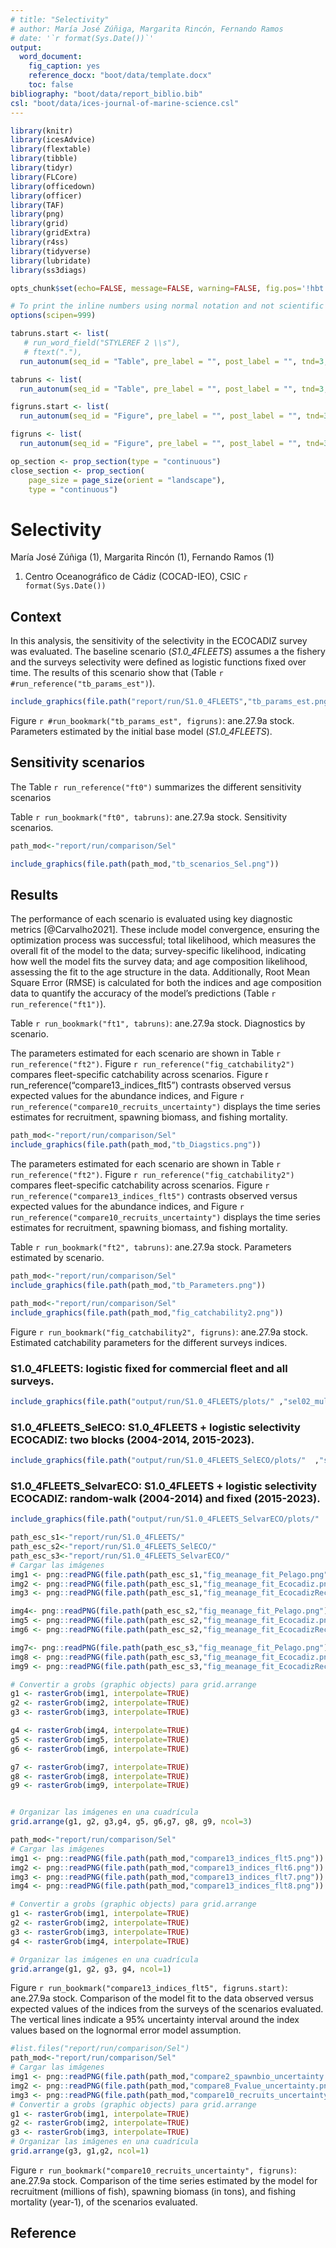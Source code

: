 ```yaml
---
# title: "Selectivity"
# author: María José Zúñiga, Margarita Rincón, Fernando Ramos 
# date: '`r format(Sys.Date())`'
output:
  word_document:
    fig_caption: yes
    reference_docx: "boot/data/template.docx"
    toc: false
bibliography: "boot/data/report_biblio.bib"
csl: "boot/data/ices-journal-of-marine-science.csl"
---
```



```r
library(knitr)
library(icesAdvice)
library(flextable)
library(tibble)
library(tidyr)
library(FLCore)
library(officedown)
library(officer)
library(TAF)
library(png)
library(grid)
library(gridExtra)
library(r4ss)
library(tidyverse)
library(lubridate)
library(ss3diags)
```


```r
opts_chunk$set(echo=FALSE, message=FALSE, warning=FALSE, fig.pos='!hbt',fig.align = 'center' )

# To print the inline numbers using normal notation and not scientific notation.
options(scipen=999)

```


```r
tabruns.start <- list(
   # run_word_field("STYLEREF 2 \\s"),
   # ftext("."),
  run_autonum(seq_id = "Table", pre_label = "", post_label = "", tnd=3, tns=".", start=1))

tabruns <- list(
  run_autonum(seq_id = "Table", pre_label = "", post_label = "", tnd=3, tns="."))

figruns.start <- list(
  run_autonum(seq_id = "Figure", pre_label = "", post_label = "", tnd=3, tns=".", start=1))

figruns <- list(
  run_autonum(seq_id = "Figure", pre_label = "", post_label = "", tnd=3, tns="."))

```

```r
op_section <- prop_section(type = "continuous")
close_section <- prop_section(
    page_size = page_size(orient = "landscape"), 
    type = "continuous")

```

# Selectivity 

María José Zúñiga (1), Margarita Rincón (1), Fernando Ramos (1) 
 
1. Centro Oceanográfico de Cádiz (COCAD-IEO), CSIC
 `r format(Sys.Date())`
 
## Context

In this analysis, the sensitivity of the selectivity in the ECOCADIZ survey was evaluated. The baseline scenario (*S1.0_4FLEETS*) assumes a the fishery and the surveys selectivity were defined as logistic functions fixed over time. The results of this scenario show that  (Table `r #run_reference("tb_params_est")`).


```r
include_graphics(file.path("report/run/S1.0_4FLEETS","tb_params_est.png"))
```

Figure `r #run_bookmark("tb_params_est", figruns)`: ane.27.9a stock. Parameters estimated by the initial base model (*S1.0_4FLEETS*).


## Sensitivity scenarios

The Table `r run_reference("ft0")` summarizes the different sensitivity scenarios 


Table `r run_bookmark("ft0", tabruns)`:  ane.27.9a stock. Sensitivity scenarios.

```r

path_mod<-"report/run/comparison/Sel"
```


```r
include_graphics(file.path(path_mod,"tb_scenarios_Sel.png"))
```

## Results

The performance of each scenario is evaluated using key diagnostic metrics [@Carvalho2021]. These include model convergence, ensuring the optimization process was successful; total likelihood, which measures the overall fit of the model to the data; survey-specific likelihood, indicating how well the model fits the survey data; and age composition likelihood, assessing the fit to the age structure in the data. Additionally, Root Mean Square Error (RMSE) is calculated for both the indices and age composition data to quantify the accuracy of the model’s predictions (Table `r run_reference("ft1")`).

Table `r run_bookmark("ft1", tabruns)`:  ane.27.9a stock. Diagnostics by scenario.

The parameters estimated for each scenario are shown in Table `r run_reference("ft2")`. Figure `r run_reference("fig_catchability2")` compares fleet-specific catchability across scenarios. Figure r run_reference("compare13_indices_flt5") contrasts observed versus expected values for the abundance indices, and Figure `r run_reference("compare10_recruits_uncertainty")` displays the time series estimates for recruitment, spawning biomass, and fishing mortality.


```r
path_mod<-"report/run/comparison/Sel"
include_graphics(file.path(path_mod,"tb_Diagstics.png"))
```

The parameters estimated for each scenario are shown in Table `r run_reference("ft2")`. Figure `r run_reference("fig_catchability2")` compares fleet-specific catchability across scenarios. Figure `r run_reference("compare13_indices_flt5")` contrasts observed versus expected values for the abundance indices, and Figure `r run_reference("compare10_recruits_uncertainty")` displays the time series estimates for recruitment, spawning biomass, and fishing mortality.

Table `r run_bookmark("ft2", tabruns)`:  ane.27.9a stock. Parameters estimated by scenario.

```r
path_mod<-"report/run/comparison/Sel"
include_graphics(file.path(path_mod,"tb_Parameters.png"))
```



```r
path_mod<-"report/run/comparison/Sel"
include_graphics(file.path(path_mod,"fig_catchability2.png"))
```

Figure `r run_bookmark("fig_catchability2", figruns)`: ane.27.9a stock. Estimated catchability parameters for the different surveys indices.


### S1.0_4FLEETS:  logistic fixed  for commercial fleet and all surveys.

```r
include_graphics(file.path("output/run/S1.0_4FLEETS/plots/" ,"sel02_multiple_fleets_age1.png"))
```


### S1.0_4FLEETS_SelECO:  S1.0_4FLEETS + logistic selectivity ECOCADIZ: two blocks  (2004-2014, 2015-2023).

```r
include_graphics(file.path("output/run/S1.0_4FLEETS_SelECO/plots/"  ,"sel11_timevary_surf_flt6sex1.png"))
```


### S1.0_4FLEETS_SelvarECO: S1.0_4FLEETS + logistic selectivity ECOCADIZ: random-walk  (2004-2014) and fixed (2015-2023).

```r
include_graphics(file.path("output/run/S1.0_4FLEETS_SelvarECO/plots/"  ,"sel11_timevary_surf_flt6sex1.png"))
```


```r
path_esc_s1<-"report/run/S1.0_4FLEETS/" 
path_esc_s2<-"report/run/S1.0_4FLEETS_SelECO/" 
path_esc_s3<-"report/run/S1.0_4FLEETS_SelvarECO/" 
# Cargar las imágenes
img1 <- png::readPNG(file.path(path_esc_s1,"fig_meanage_fit_Pelago.png"))
img2 <- png::readPNG(file.path(path_esc_s1,"fig_meanage_fit_Ecocadiz.png"))
img3 <- png::readPNG(file.path(path_esc_s1,"fig_meanage_fit_EcocadizRecl.png"))

img4<- png::readPNG(file.path(path_esc_s2,"fig_meanage_fit_Pelago.png"))
img5 <- png::readPNG(file.path(path_esc_s2,"fig_meanage_fit_Ecocadiz.png"))
img6 <- png::readPNG(file.path(path_esc_s2,"fig_meanage_fit_EcocadizRecl.png"))

img7<- png::readPNG(file.path(path_esc_s3,"fig_meanage_fit_Pelago.png"))
img8 <- png::readPNG(file.path(path_esc_s3,"fig_meanage_fit_Ecocadiz.png"))
img9 <- png::readPNG(file.path(path_esc_s3,"fig_meanage_fit_EcocadizRecl.png"))

# Convertir a grobs (graphic objects) para grid.arrange
g1 <- rasterGrob(img1, interpolate=TRUE)
g2 <- rasterGrob(img2, interpolate=TRUE)
g3 <- rasterGrob(img3, interpolate=TRUE)

g4 <- rasterGrob(img4, interpolate=TRUE)
g5 <- rasterGrob(img5, interpolate=TRUE)
g6 <- rasterGrob(img6, interpolate=TRUE)

g7 <- rasterGrob(img7, interpolate=TRUE)
g8 <- rasterGrob(img8, interpolate=TRUE)
g9 <- rasterGrob(img9, interpolate=TRUE)


# Organizar las imágenes en una cuadrícula
grid.arrange(g1, g2, g3,g4, g5, g6,g7, g8, g9, ncol=3)

```


```r

path_mod<-"report/run/comparison/Sel"
# Cargar las imágenes
img1 <- png::readPNG(file.path(path_mod,"compare13_indices_flt5.png"))
img2 <- png::readPNG(file.path(path_mod,"compare13_indices_flt6.png"))
img3 <- png::readPNG(file.path(path_mod,"compare13_indices_flt7.png"))
img4 <- png::readPNG(file.path(path_mod,"compare13_indices_flt8.png"))

# Convertir a grobs (graphic objects) para grid.arrange
g1 <- rasterGrob(img1, interpolate=TRUE)
g2 <- rasterGrob(img2, interpolate=TRUE)
g3 <- rasterGrob(img3, interpolate=TRUE)
g4 <- rasterGrob(img4, interpolate=TRUE)

# Organizar las imágenes en una cuadrícula
grid.arrange(g1, g2, g3, g4, ncol=1)
```

Figure `r run_bookmark("compare13_indices_flt5", figruns.start)`: ane.27.9a stock. Comparison of the model fit to the data observed versus expected values  of the indices from the  surveys of the  scenarios evaluated. The vertical  lines indicate a 95% uncertainty interval around the index values based on the lognormal error model assumption. 


```r
#list.files("report/run/comparison/Sel")
path_mod<-"report/run/comparison/Sel"
# Cargar las imágenes
img1 <- png::readPNG(file.path(path_mod,"compare2_spawnbio_uncertainty.png"))
img2 <- png::readPNG(file.path(path_mod,"compare8_Fvalue_uncertainty.png"))
img3 <- png::readPNG(file.path(path_mod,"compare10_recruits_uncertainty.png"))
# Convertir a grobs (graphic objects) para grid.arrange
g1 <- rasterGrob(img1, interpolate=TRUE)
g2 <- rasterGrob(img2, interpolate=TRUE)
g3 <- rasterGrob(img3, interpolate=TRUE)
# Organizar las imágenes en una cuadrícula
grid.arrange(g3, g1,g2, ncol=1)

```

Figure `r run_bookmark("compare10_recruits_uncertainty", figruns)`: ane.27.9a stock. Comparison of the time series estimated by the model for  recruitment (millions of fish), spawning biomass (in tons), and fishing mortality (year-1), of the  scenarios evaluated.




## Reference
